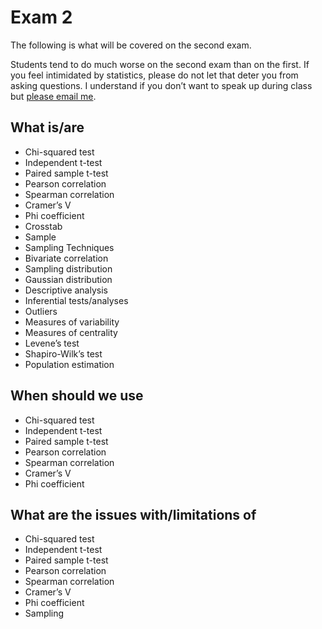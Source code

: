# Exam 2

The following is what will be covered on the second exam.

:::{.callout-important}
Students tend to do much worse on the second exam than on the first. If you feel intimidated by statistics, please do not let that deter you from asking questions. I understand if you don't want to speak up during class but [please email me]({{< var prof.email.mailto >}}).
:::


## What is/are

- Chi-squared test
- Independent t-test
- Paired sample t-test
- Pearson correlation
- Spearman correlation
- Cramer's V
- Phi coefficient
- Crosstab
- Sample
- Sampling Techniques
- Bivariate correlation
- Sampling distribution
- Gaussian distribution
- Descriptive analysis
- Inferential tests/analyses
- Outliers
- Measures of variability
- Measures of centrality
- Levene's test
- Shapiro-Wilk's test
- Population estimation

## When should we use

- Chi-squared test
- Independent t-test
- Paired sample t-test
- Pearson correlation
- Spearman correlation
- Cramer's V
- Phi coefficient

## What are the issues with/limitations of

- Chi-squared test
- Independent t-test
- Paired sample t-test
- Pearson correlation
- Spearman correlation
- Cramer's V
- Phi coefficient
- Sampling
